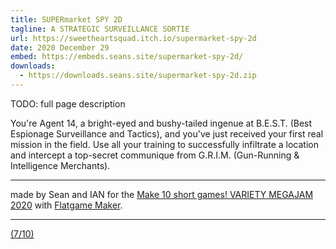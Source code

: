 ```yaml
---
title: SUPERmarket SPY 2D
tagline: A STRATEGIC SURVEILLANCE SORTIE
url: https://sweetheartsquad.itch.io/supermarket-spy-2d
date: 2020 December 29
embed: https://embeds.seans.site/supermarket-spy-2d/
downloads:
  - https://downloads.seans.site/supermarket-spy-2d.zip
---
```


TODO: full page description



You're Agent 14, a bright-eyed and bushy-tailed ingenue at B.E.S.T. (Best Espionage Surveillance and Tactics), and you've just received your first real mission in the field. Use all your training to successfully infiltrate a location and intercept a top-secret communique from G.R.I.M. (Gun-Running & Intelligence Merchants).

---

made by Sean and IAN for the [Make 10 short games! VARIETY MEGAJAM 2020](https://itch.io/jam/vmj2020) with [Flatgame Maker](https://dreamfeel.itch.io/flatgame).

---

[(7/10)](https://itch.io/c/1319442/variety-megajam-2020-entries)
